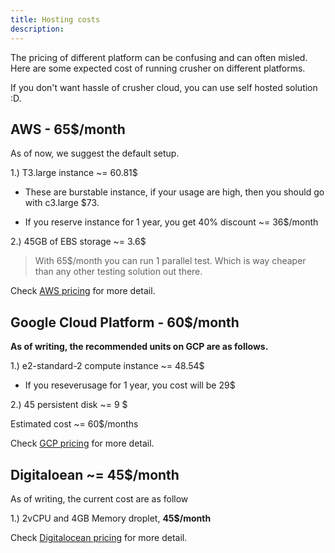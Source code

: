 ```yaml
---
title: Hosting costs
description:
---
```



The pricing of different platform can be confusing and can often misled. Here are some expected cost of running crusher on different platforms.

If you don't want hassle of crusher cloud, you can use self hosted solution :D.

## AWS - 65$/month

As of now, we suggest the default setup.

1.) T3.large instance ~= 60.81$

- These are burstable instance, if your usage are high, then you should go with c3.large $73.

- If you reserve instance for 1 year, you get 40% discount ~= 36$/month

2.) 45GB of EBS storage ~= 3.6$



> With 65$/month you can run 1 parallel test. Which is way cheaper than any other
> testing solution out there.



Check [AWS pricing](https://aws.amazon.com/pricing/) for more detail.



## Google Cloud Platform - 60$/month



****As of writing, the recommended units on GCP are as follows.****



1.) e2-standard-2 compute instance ~= 48.54$



- If you reseverusage for 1 year, you cost will be 29$



2.) 45 persistent disk ~= 9 $



Estimated cost ~= 60$/months



Check [GCP pricing](https://cloud.google.com/pricing) for more detail.



## Digitaloean ~= 45$/month



As of writing, the current cost are as follow



1.) 2vCPU and 4GB Memory droplet, **45$/month**



Check [Digitalocean pricing](https://www.digitalocean.com/pricing/) for more detail.
